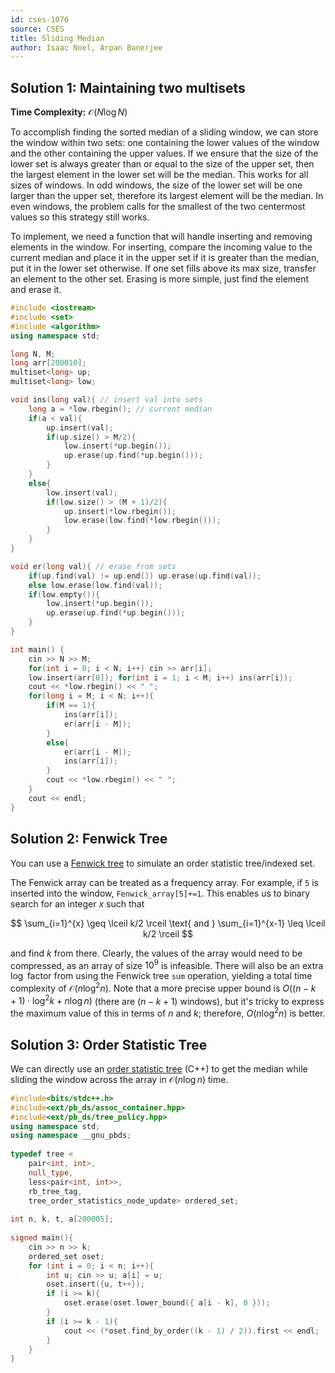 ```yaml
---
id: cses-1076
source: CSES
title: Sliding Median
author: Isaac Noel, Arpan Banerjee
---
```


## Solution 1: Maintaining two multisets
**Time Complexity:** $\mathcal{O}(N\log N)$

To accomplish finding the sorted median of a sliding window, we can store the
window within two sets: one containing the lower values of the window and the
other containing the upper values. If we ensure that the size of the lower set
is always greater than or equal to the size of the upper set, then the largest
element in the lower set will be the median. This works for all sizes of
windows. In odd windows, the size of the lower set will be one larger than the
upper set, therefore its largest element will be the median. In even windows,
the problem calls for the smallest of the two centermost values so this strategy
still works.

To implement, we need a function that will handle inserting and removing
elements in the window. For inserting, compare the incoming value to the current
median and place it in the upper set if it is greater than the median, put it in
the lower set otherwise. If one set fills above its max size, transfer an
element to the other set. Erasing is more simple, just find the element and
erase it.

```cpp
#include <iostream>
#include <set>
#include <algorithm>
using namespace std;

long N, M;
long arr[200010];
multiset<long> up;
multiset<long> low;

void ins(long val){ // insert val into sets
	long a = *low.rbegin(); // current median
	if(a < val){
		up.insert(val);
		if(up.size() > M/2){
			low.insert(*up.begin());
			up.erase(up.find(*up.begin()));
		}
	}
	else{
		low.insert(val);
		if(low.size() > (M + 1)/2){
			up.insert(*low.rbegin());
			low.erase(low.find(*low.rbegin()));
		}
	}
}

void er(long val){ // erase from sets
	if(up.find(val) != up.end()) up.erase(up.find(val));
	else low.erase(low.find(val));
	if(low.empty()){
		low.insert(*up.begin());
		up.erase(up.find(*up.begin()));
	}
}

int main() {
	cin >> N >> M;
	for(int i = 0; i < N; i++) cin >> arr[i];
	low.insert(arr[0]); for(int i = 1; i < M; i++) ins(arr[i]);
	cout << *low.rbegin() << " ";
	for(long i = M; i < N; i++){
		if(M == 1){
			ins(arr[i]);
			er(arr[i - M]);
		}
		else{
			er(arr[i - M]);
			ins(arr[i]);
		}
		cout << *low.rbegin() << " ";
	}
	cout << endl;
}
```

## Solution 2: Fenwick Tree

You can use a [Fenwick tree](/gold/PURS#binary-indexed-tree) to simulate an order statistic tree/indexed set.

The Fenwick array can be treated as a frequency array. For example, if `5` is inserted into the window, `Fenwick_array[5]+=1`. This enables us to binary search for an integer $x$ such that 

$$
\sum_{i=1}^{x} \geq \lceil k/2 \rceil \text{ and } \sum_{i=1}^{x-1} \leq \lceil k/2 \rceil
$$

and find $k$ from there. Clearly, the values of the array would need to be compressed, as an array of size $10^9$ is infeasible. There will also be an extra $\log$ factor from using the Fenwick tree `sum` operation, yielding a total time complexity of $\mathcal{O}(n\log^2{n})$. Note that a more precise upper bound is $O((n-k+1) \cdot \log^2{k} + n \log{n})$ (there are $(n-k+1)$ windows), but it's tricky to express the maximum value of this in terms of $n$ and $k$; therefore, $O(n \log^2{n})$ is better.


<LanguageSection>
<CPPSection>

## Solution 3: Order Statistic Tree

We can directly use an [order statistic tree](https://codeforces.com/blog/entry/11080) (C++) to get the median while sliding the window across the array in $\mathcal{O}(n\log n)$ time.

```cpp
#include<bits/stdc++.h>
#include<ext/pb_ds/assoc_container.hpp>
#include<ext/pb_ds/tree_policy.hpp>
using namespace std;
using namespace __gnu_pbds;
 
typedef tree <
	pair<int, int>,
	null_type,
	less<pair<int, int>>,
	rb_tree_tag,
	tree_order_statistics_node_update> ordered_set;
 
int n, k, t, a[200005];
 
signed main(){
	cin >> n >> k;
	ordered_set oset;
	for (int i = 0; i < n; i++){
		int u; cin >> u; a[i] = u;
		oset.insert({u, t++});
		if (i >= k){
			oset.erase(oset.lower_bound({ a[i - k], 0 }));
		}
		if (i >= k - 1){
			cout << (*oset.find_by_order((k - 1) / 2)).first << endl;
		}
	}
}
```
	
</CPPSection>
</LanguageSection>
